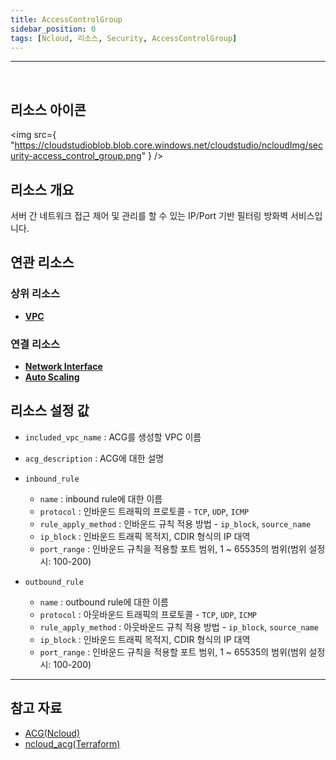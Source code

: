 ```yaml
---
title: AccessControlGroup
sidebar_position: 0
tags: [Ncloud, 리소스, Security, AccessControlGroup]
---
```


<hr />
<br />

## 리소스 아이콘

<img
    src={
        "https://cloudstudioblob.blob.core.windows.net/cloudstudio/ncloudImg/security-access_control_group.png"
    }
/>

## 리소스 개요

서버 간 네트워크 접근 제어 및 관리를 할 수 있는 IP/Port 기반 필터링 방화벽 서비스입니다.

## 연관 리소스

### 상위 리소스

-   [**VPC**](https://docs.cstudio.app/docs/resource/ncloud/Networking/Vpc)

### 연결 리소스

-   [**Network Interface**](https://docs.cstudio.app/docs/resource/ncloud/Networking/NetworkInterface)
-   [**Auto Scaling**](https://docs.cstudio.app/docs/resource/ncloud/Compute/AutoScaling)

## 리소스 설정 값

-   `included_vpc_name` : ACG를 생성할 VPC 이름
-   `acg_description` : ACG에 대한 설명
-   `inbound_rule`
    -   `name` : inbound rule에 대한 이름
    -   `protocol` : 인바운드 트래픽의 프로토콜 - `TCP`, `UDP`, `ICMP`
    -   `rule_apply_method` : 인바운드 규칙 적용 방법 - `ip_block`, `source_name`
    -   `ip_block` : 인바운드 트래픽 목적지, CDIR 형식의 IP 대역
    -   `port_range` : 인바운드 규칙을 적용할 포트 범위, 1 ~ 65535의 범위(범위 설정시: 100-200)

-   `outbound_rule`
    -   `name` : outbound rule에 대한 이름
    -   `protocol` : 아웃바운드 트래픽의 프로토콜 - `TCP`, `UDP`, `ICMP`
    -   `rule_apply_method` : 아웃바운드 규칙 적용 방법 - `ip_block`, `source_name`
    -   `ip_block` : 인바운드 트래픽 목적지, CDIR 형식의 IP 대역
    -   `port_range` : 인바운드 규칙을 적용할 포트 범위, 1 ~ 65535의 범위(범위 설정시: 100-200)
    
---

## 참고 자료

-   [ACG(Ncloud)](https://www.ncloud.com/product/security/acg)
-   [ncloud_acg(Terraform)](https://registry.terraform.io/providers/NaverCloudPlatform/ncloud/latest/docs/resources/access_control_group)
